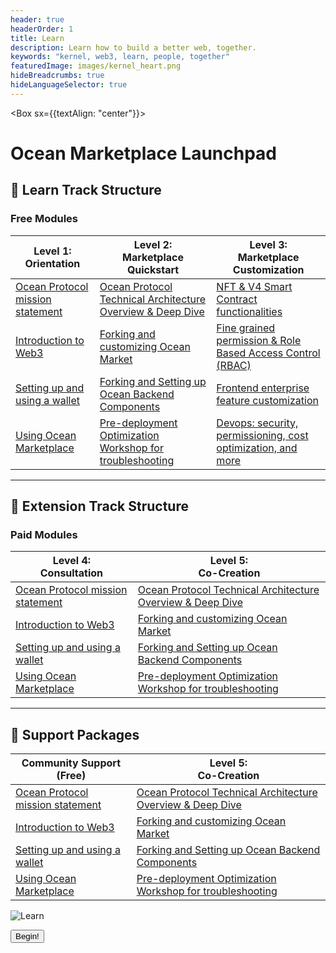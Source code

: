 ```yaml
---
header: true
headerOrder: 1
title: Learn
description: Learn how to build a better web, together.
keywords: "kernel, web3, learn, people, together"
featuredImage: images/kernel_heart.png
hideBreadcrumbs: true
hideLanguageSelector: true
---
```


<Box sx={{textAlign: "center"}}>

# Ocean Marketplace Launchpad



</Box>

## 📖 Learn Track Structure

### Free Modules

| Level 1:<br />Orientation                                                  | Level 2:<br />Marketplace Quickstart                                                | Level 3:<br />Marketplace Customization |
| ----------------------------------------------------------------------| ----------------------------------------------------------------------         | ---------------------------------------------------------------------- |
| [Ocean Protocol mission statement](/learn/module-0/play-of-pattern)   | [Ocean Protocol Technical Architecture Overview & Deep Dive](/learn/module-1/) | [NFT & V4 Smart Contract functionalities](/learn/module-1/)  |                                
| [Introduction to Web3](/learn/module-1/meaning)                       | [Forking and customizing Ocean Market](/learn/module-1/)                       | [Fine grained permission & Role Based Access Control (RBAC)](/learn/module-1/)  |                            
| [Setting up and using a wallet](/learn/module-2/better-questions)     | [Forking and Setting up Ocean Backend Components](/learn/module-1/)            | [Frontend enterprise feature customization](/learn/module-1/) |        
| [Using Ocean Marketplace](/learn/module-3/intention)                  | [Pre-deployment Optimization Workshop for troubleshooting](/learn/module-1/)   | [Devops: security, permissioning, cost optimization, and more ](/learn/module-1/) |


---

## 🚀 Extension Track Structure

### Paid Modules
| Level 4:<br />Consultation                                                  | Level 5:<br />Co-Creation                                      |
| ----------------------------------------------------------------------| ----------------------------------------------------------------------         | 
| [Ocean Protocol mission statement](/learn/module-0/play-of-pattern)   | [Ocean Protocol Technical Architecture Overview & Deep Dive](/learn/module-1/) |           
| [Introduction to Web3](/learn/module-1/meaning)                       | [Forking and customizing Ocean Market](/learn/module-1/)                       |                           
| [Setting up and using a wallet](/learn/module-2/better-questions)     | [Forking and Setting up Ocean Backend Components](/learn/module-1/)            | 
| [Using Ocean Marketplace](/learn/module-3/intention)                  | [Pre-deployment Optimization Workshop for troubleshooting](/learn/module-1/)   | 


---

## 🙋 Support Packages
| Community Support (Free)                                                 | Level 5:<br />Co-Creation                                      |
| ----------------------------------------------------------------------| ----------------------------------------------------------------------         | 
| [Ocean Protocol mission statement](/learn/module-0/play-of-pattern)   | [Ocean Protocol Technical Architecture Overview & Deep Dive](/learn/module-1/) |           
| [Introduction to Web3](/learn/module-1/meaning)                       | [Forking and customizing Ocean Market](/learn/module-1/)                       |                           
| [Setting up and using a wallet](/learn/module-2/better-questions)     | [Forking and Setting up Ocean Backend Components](/learn/module-1/)            | 
| [Using Ocean Marketplace](/learn/module-3/intention)                  | [Pre-deployment Optimization Workshop for troubleshooting](/learn/module-1/)   | 




![Learn](/images/creatures/octopus/octopus-full-light.svg)

<Aligner center>
    <Button to='/learn/module-0/'>Begin!</Button>
</Aligner>
